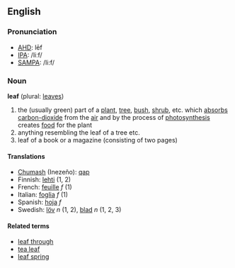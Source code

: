 ==English==
===Pronunciation===
*[[w:AHD|AHD]]: lēf
*[[w:IPA|IPA]]: /liːf/
*[[w:SAMPA|SAMPA]]: /li:f/

===Noun===
'''leaf''' (plural: [[leaves]])

# the (usually green) part of a [[plant]], [[tree]], [[bush]], [[shrub]], etc. which [[absorbs]] [[carbon-dioxide]] from the [[air]] and by the process of [[photosynthesis]] creates [[food]] for the plant <!-- please replace with real defs - these are just to illustrate the senses -->
# anything resembling the leaf of a tree etc.
# leaf of a book or a magazine (consisting of two pages)

====Translations====
*[[Chumash]] (Inezeño): [[qap]]
*Finnish: [[lehti]] (1, 2)
*French: [[feuille]] ''f'' (1)
*Italian: [[foglia]] ''f'' (1)
*Spanish: [[hoja]] ''f''
*Swedish: [[löv]] ''n'' (1, 2), [[blad]] ''n'' (1, 2, 3)

====Related terms====
*[[leaf through]]
*[[tea leaf]]
*[[leaf spring]]